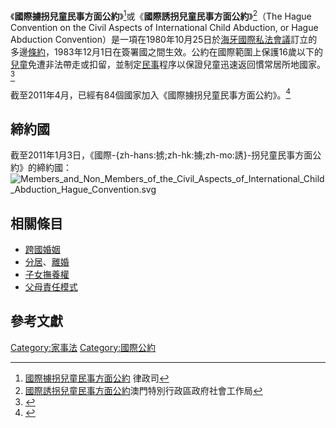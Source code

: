 {{NoteTA
|T=zh-hk:國際擄拐兒童民事方面公約;zh-mo:國際誘拐兒童民事方面公約;
}}{{Update|time=2022-04-16}}
《'''國際擄拐兒童民事方面公約'''》<ref>[http://www.doj.gov.hk/childabduct/chinese/abduct_toc.html 國際擄拐兒童民事方面公約] {{Wayback|url=http://www.doj.gov.hk/childabduct/chinese/abduct_toc.html |date=20200930175922 }}律政司</ref>或《'''國際誘拐兒童民事方面公約'''》<ref>[http://www.ias.gov.mo/homepage/abduction_convention/ 國際誘拐兒童民事方面公約]{{dead link|date=2017年12月 |bot=InternetArchiveBot |fix-attempted=yes }}澳門特別行政區政府社會工作局 </ref>（The Hague Convention on the Civil Aspects of International Child Abduction, or Hague Abduction Convention）是一項在1980年10月25日於[[海牙國際私法會議|海牙國際私法會議]]訂立的多邊[[條約|條約]]，1983年12月1日在簽署國之間生效。公約在國際範圍上保護16歲以下的[[兒童|兒童]]免遭非法帶走或扣留，並制定[[民事|民事]]程序以保證兒童迅速返回慣常居所地國家。<ref>{{Cite web |url=http://bo.io.gov.mo/bo/i/99/13/decreto33_cn.asp#cht |title=第33/83號政府命令 |accessdate=2011-05-25 |archive-date=2019-06-26 |archive-url=https://web.archive.org/web/20190626014247/https://bo.io.gov.mo/bo/i/99/13/decreto33_cn.asp#cht |dead-url=no }}</ref>

截至2011年4月，已經有84個國家加入《國際擄拐兒童民事方面公約》。<ref name=parties>{{cite web|url=http://hcch.e-vision.nl/index_en.php?act=conventions.status&cid=24|title=Status table: 28: Convention of 25 October 1980 on the Civil Aspects of International Child Abduction|publisher=[[Hague_Conference_on_Private_International_Law|Hague Conference on Private International Law]]|accessdate=16 January 2011|date=3 January 2011|archive-date=2010-03-15|archive-url=https://web.archive.org/web/20100315124902/http://hcch.e-vision.nl/index_en.php?act=conventions.status&cid=24|dead-url=no}}</ref>

==締約國==
截至2011年1月3日，《國際-{zh-hans:掳;zh-hk:擄;zh-mo:誘}-拐兒童民事方面公約》的締約國：
[[File:Members_and_Non_Members_of_the_Civil_Aspects_of_International_Child_Abduction_Hague_Convention.svg|center]]
<center>
{{legend|#4973C5|締約國（海牙國際私法會議成員），註：還有[[香港|香港]]和[[澳門|澳門]]}}
{{legend|#14D9E1|締約國（非海牙國際私法會議成員）}}
</center>

== 相關條目 ==

* [[跨國婚姻|跨國婚姻]]
* [[分居|分居]]、[[離婚|離婚]]
* [[子女撫養權|子女撫養權]]
* [[父母責任模式|父母責任模式]]

==參考文獻==
{{reflist}}{{日本的條約}}{{authority control}}
[[Category:家事法|Category:家事法]]
[[Category:國際公約|Category:國際公約]]